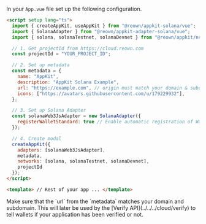 In your `App.vue` file set up the following configuration.

```html
<script setup lang="ts">
  import { createAppKit, useAppKit } from "@reown/appkit-solana/vue";
  import { SolanaAdapter } from "@reown/appkit-adapter-solana/vue";
  import { solana, solanaTestnet, solanaDevnet } from "@reown/appkit/networks";

  // 1. Get projectId from https://cloud.reown.com
  const projectId = "YOUR_PROJECT_ID";

  // 2. Set up metadata
  const metadata = {
    name: "AppKit",
    description: "AppKit Solana Example",
    url: "https://example.com", // origin must match your domain & subdomain
    icons: ["https://avatars.githubusercontent.com/u/179229932"],
  };

  // 3. Set up Solana Adapter
  const solanaWeb3JsAdapter = new SolanaAdapter({
    registerWalletStandard: true // Enable automatic registration of WalletConnect relay connector as a Wallet Standard wallet
  });

  // 4. Create modal
  createAppKit({
    adapters: [solanaWeb3JsAdapter],
    metadata,
    networks: [solana, solanaTestnet, solanaDevnet],
    projectId
  });
</script>

<template> // Rest of your app ... </template>
```

<Warning>
Make sure that the `url` from the `metadata` matches your domain and subdomain. This will later be used by the [Verify API](../../../cloud/verify) to tell wallets if your application has been verified or not.
</Warning>
